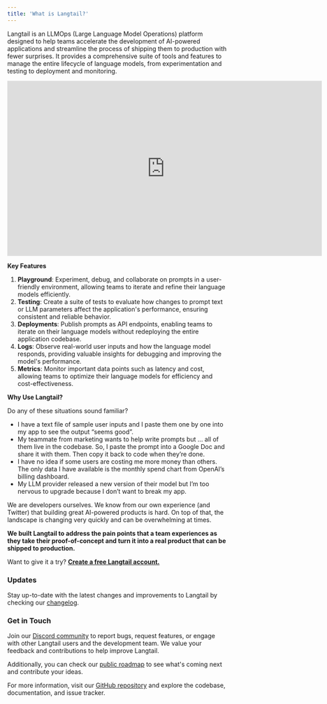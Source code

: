 ```yaml
---
title: 'What is Langtail?'
---
```

Langtail is an LLMOps (Large Language Model Operations) platform designed to help teams accelerate the development of AI-powered applications and streamline the process of shipping them to production with fewer surprises. It provides a comprehensive suite of tools and features to manage the entire lifecycle of language models, from experimentation and testing to deployment and monitoring.


<iframe
  width="720"
  height="400"
  src="https://www.youtube.com/embed/0g1oGDxYOck?si=wRGy5O3hWu0CuWoP"
  title="YouTube video player"
  frameborder="0"
  allow="accelerometer; autoplay; clipboard-write; encrypted-media; gyroscope; picture-in-picture"
  allowfullscreen
></iframe>

**Key Features**

1. **Playground**: Experiment, debug, and collaborate on prompts in a user-friendly environment, allowing teams to iterate and refine their language models efficiently.
2. **Testing**: Create a suite of tests to evaluate how changes to prompt text or LLM parameters affect the application's performance, ensuring consistent and reliable behavior.
3. **Deployments**: Publish prompts as API endpoints, enabling teams to iterate on their language models without redeploying the entire application codebase.
4. **Logs**: Observe real-world user inputs and how the language model responds, providing valuable insights for debugging and improving the model's performance.
5. **Metrics**: Monitor important data points such as latency and cost, allowing teams to optimize their language models for efficiency and cost-effectiveness.

**Why Use Langtail?**

Do any of these situations sound familiar?

- I have a text file of sample user inputs and I paste them one by one into my app to see the output “seems good”.
- My teammate from marketing wants to help write prompts but … all of them live in the codebase. So, I paste the prompt into a Google Doc and share it with them. Then copy it back to code when they’re done.
- I have no idea if some users are costing me more money than others. The only data I have available is the monthly spend chart from OpenAI’s billing dashboard.
- My LLM provider released a new version of their model but I’m too nervous to upgrade because I don’t want to break my app.

We are developers ourselves. We know from our own experience (and Twitter) that building great AI-powered products is hard. On top of that, the landscape is changing very quickly and can be overwhelming at times.

**We built Langtail to address the pain points that a team experiences as they take their proof-of-concept and turn it into a real product that can be shipped to production.**

Want to give it a try? [**Create a free Langtail account.**](https://langtail.com/sign-up)

### Updates

Stay up-to-date with the latest changes and improvements to Langtail by checking our [changelog](https://feedback.langtail.com/changelog).
### Get in Touch

Join our [Discord community](https://discord.com/invite/PpNqWYdBCS) to report bugs, request features, or engage with other Langtail users and the development team. We value your feedback and contributions to help improve Langtail.

Additionally, you can check our [public roadmap](https://feedback.langtail.com/) to see what's coming next and contribute your ideas.

For more information, visit our [GitHub repository](https://github.com/langtail) and explore the codebase, documentation, and issue tracker.